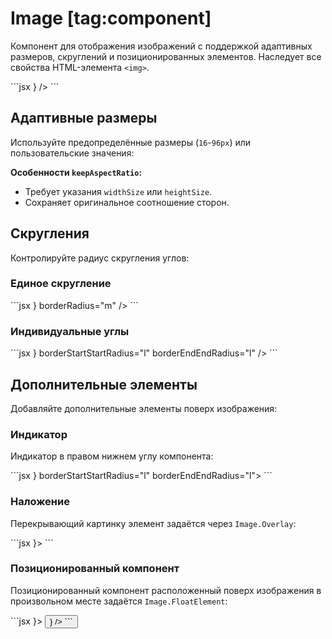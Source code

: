 <Overview>

# Image [tag:component]

Компонент для отображения изображений с поддержкой адаптивных размеров, скруглений и позиционированных элементов.
Наследует все свойства HTML-элемента `<img>`.

</Overview>

<Playground>
  ```jsx
  <Image fallbackIcon={<Icon3218CircleOutline />} />
  ```
</Playground>

## Адаптивные размеры

Используйте предопределённые размеры (`16`-`96px`) или пользовательские значения:

**Особенности `keepAspectRatio`:**

- Требует указания `widthSize` или `heightSize`.
- Сохраняет оригинальное соотношение сторон.

## Скругления

Контролируйте радиус скругления углов:

### Единое скругление

<Playground>
  ```jsx
  <Image fallbackIcon={<Icon3218CircleOutline />} borderRadius="m" />
  ```
</Playground>

### Индивидуальные углы

<Playground>
  ```jsx
  <Image
    fallbackIcon={<Icon3218CircleOutline />}
    borderStartStartRadius="l"
    borderEndEndRadius="l"
  />
  ```
</Playground>

## Дополнительные элементы

Добавляйте дополнительные элементы поверх изображения:

### Индикатор

Индикатор в правом нижнем углу компонента:

<Playground>
  ```jsx
  <Image fallbackIcon={<Icon3218CircleOutline />} borderStartStartRadius="l" borderEndEndRadius="l">
    <Image.Badge background="stroke">
      <Icon20PrivacyCircleFillRed />
    </Image.Badge>
  </Image>
  ```
</Playground>

### Наложение

Перекрывающий картинку элемент задаётся через `Image.Overlay`:

<Playground>
  ```jsx
  <Image fallbackIcon={<Icon3218CircleOutline />}>
    <Image.Overlay theme="dark" visibility="always">
      <Icon24AddOutline />
    </Image.Overlay>
  </Image>
  ```
</Playground>

### Позиционированный компонент

Позиционированный компонент расположенный поверх изображения в произвольном месте задаётся `Image.FloatElement`:

<Playground>
  ```jsx
  <Image size={96} fallbackIcon={<Icon3218CircleOutline />}>
    <Image.FloatElement placement="top-end" inlineIndent="l" blockIndent="l">
      <Button size="s" mode="primary" after={<Icon16MoreHorizontal />} />
    </Image.FloatElement>
  </Image>
  ```
</Playground>
